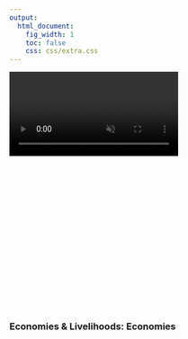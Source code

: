 ```yaml
---
output:
  html_document:
    fig_width: 1
    toc: false
    css: css/extra.css
---
```


<!-- <video autoplay muted loop id="myVideo"> -->
<!-- <source src="images/waves-ruvim-miksanskiy-pexels.mp4" type="video/mp4"> -->
<!-- </video> -->

<!-- <video autoplay muted loop id="myVideo"> -->
<!-- <source src="images/cliffs-rodnae-pexels.mp4" type="video/mp4"> -->
<!-- </video> -->

<video autoplay muted loop id="myVideo">
<source src="images/sea-ad-urpina-pexels.mp4" type="video/mp4">
</video>

<!-- ECO goal page title with banner image -->
<div class="page-lead" style="background-image:url(images/goals/jens-johnsson-unsplash-le.jpg);padding-top:270px">
<div class="wrap page-lead-content">
<h3 class="header"> 
Economies & Livelihoods: Economies
</h3>
</div>
</div>
